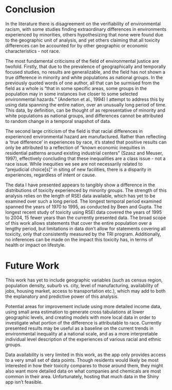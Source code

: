 # Conclusion {#conclusion}

In the literature there is disagreement on the verifiability of environmental racism, with some studies finding extraordinary differences in environments experienced by minorities, others hypothesizing that none were found due to the geographic unit of analysis, and yet others claiming that all toxicity differences can be accounted for by other geographic or economic characteristics - not race. 

The most fundamental criticisms of the field of environmental justice are twofold. Firstly, that due to the prevalence of geographically and temporally focused studies, no results are generalizable, and the field has not shown a true difference in minority and white populations as national groups. In the previously quoted words of one author, all that can be surmised from the field as a whole is "that in some specific areas, some groups in the population may in some instances live closer to some selected environmental hazards." (Anderton et al., 1994) I attempt to address this by using data spanning the entire nation, over an unusually long period of time. This data, by definition, can be thought of as representative of minority and white populations as national groups, and differences cannot be attributed to random change in a temporal snapshot of data. 

The second large criticism of the field is that racial differences in experienced environmental hazard are manufactured. Rather than reflecting a 'true difference' in experiences by race, it's stated that positive results can only be attributed to a reflection of "known economic inequities in residential patterns around existing industrial centers" (Szasz and Meuser, 1997), effectively concluding that these inequalities are a class issue - not a race issue. While inequities we see are not necessarily related to "prejudicial choice[s]" in siting of new facilities, there is a disparity in experiences, regardless of intent or cause. 

The data I have presented appears to tangibly show a difference in the distributions of toxicity experienced by minority groups. The strength of this analysis relies on the length of RSEI data available, which has yet to be examined over such a long period. The longest temporal period examined spanned the years of 1970 to 1995, as conducted by Been and Gupta. The longest recent study of toxicity using RSEI data covered the years of 1995 to 2004, 15 fewer years than the currently presented data. The broad scope of this work allows statements that cover the entire population over a lengthy period, but limitations in data don't allow for statements covering all toxicity, only that consistently measured by the TRI program. Additionally, no inferences can be made on the impact this toxicity has, in terms of health or impact on lifestyle. 

# Future Work

This work has yet to include geographic variables (such as census region, population density, suburb vs. city, level of manufacturing, availability of jobs, housing market, access to transportation etc.), which may add to both the explanatory and predictive power of this analysis. 

Potential areas for improvement include using more detailed income data, using small area estimation to generate cross tabulations at lower geographic levels, and creating models with more local data in order to investigate what portion of the difference is attributable to race. Currently presented results may be useful as a baseline on the current trends in environmental inequality at a national scale, and as a more interpretable individual level description of the experiences of various racial and ethnic groups.

Data availability is very limited in this work, as the app only provides access to a very small set of data points. Though residents would likely be most interested in how their toxicity compares to those around them, they might also want more detailed data on what companies and chemicals are most common in their area. Unfortunately, hosting that much data in the Shiny app isn't feasible. 
